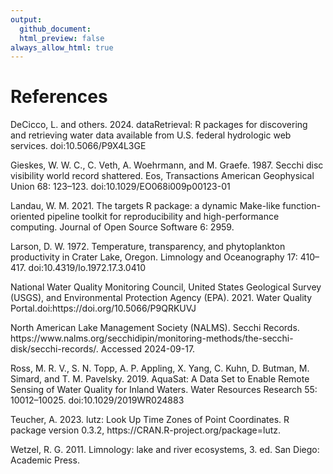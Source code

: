 ```yaml
---
output:
  github_document:
  html_preview: false
always_allow_html: true
---
```


# References

DeCicco, L. and others. 2024. dataRetrieval: R packages for discovering and retrieving water data available from U.S. federal hydrologic web services. doi:10.5066/P9X4L3GE

Gieskes, W. W. C., C. Veth, A. Woehrmann, and M. Graefe. 1987. Secchi disc visibility world record shattered. Eos, Transactions American Geophysical Union 68: 123–123. doi:10.1029/EO068i009p00123-01

Landau, W. M. 2021. The targets R package: a dynamic Make-like function-oriented pipeline toolkit for reproducibility and high-performance computing. Journal of Open Source Software 6: 2959.

Larson, D. W. 1972. Temperature, transparency, and phytoplankton productivity in Crater Lake, Oregon. Limnology and Oceanography 17: 410–417. doi:10.4319/lo.1972.17.3.0410

National Water Quality Monitoring Council, United States Geological Survey (USGS), and Environmental Protection Agency (EPA). 2021. Water Quality Portal.doi:https://doi.org/10.5066/P9QRKUVJ

North American Lake Management Society (NALMS). Secchi Records. https://www.nalms.org/secchidipin/monitoring-methods/the-secchi-disk/secchi-records/. Accessed 2024-09-17.

Ross, M. R. V., S. N. Topp, A. P. Appling, X. Yang, C. Kuhn, D. Butman, M. Simard, and T. M. Pavelsky. 2019. AquaSat: A Data Set to Enable Remote Sensing of Water Quality for Inland Waters. Water Resources Research 55: 10012–10025. doi:10.1029/2019WR024883

Teucher, A. 2023. lutz: Look Up Time Zones of Point Coordinates. R package version 0.3.2, https://CRAN.R-project.org/package=lutz.

Wetzel, R. G. 2011. Limnology: lake and river ecosystems, 3. ed. San Diego: Academic Press.
